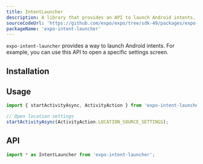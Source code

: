 ```yaml
---
title: IntentLauncher
description: A library that provides an API to launch Android intents.
sourceCodeUrl: 'https://github.com/expo/expo/tree/sdk-49/packages/expo-intent-launcher'
packageName: 'expo-intent-launcher'
---
```



`expo-intent-launcher` provides a way to launch Android intents. For example, you can use this API to open a specific settings screen.

<PlatformsSection android emulator />

## Installation

<APIInstallSection />

## Usage

```ts
import { startActivityAsync, ActivityAction } from 'expo-intent-launcher';

// Open location settings
startActivityAsync(ActivityAction.LOCATION_SOURCE_SETTINGS);
```

## API

```js
import * as IntentLauncher from 'expo-intent-launcher';
```

<APISection packageName="expo-intent-launcher" apiName="IntentLauncher" />
